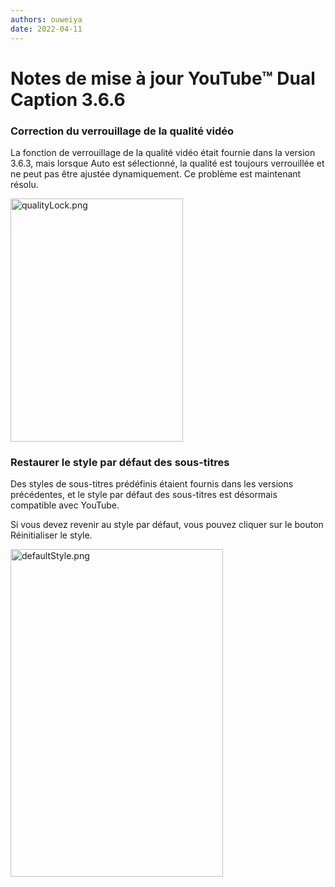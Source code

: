 ```yaml
---
authors: ouweiya
date: 2022-04-11
---
```





# Notes de mise à jour YouTube™ Dual Caption 3.6.6

 ### Correction du verrouillage de la qualité vidéo

 La fonction de verrouillage de la qualité vidéo était fournie dans la version 3.6.3, mais lorsque Auto est sélectionné, la qualité est toujours verrouillée et ne peut pas être ajustée dynamiquement. Ce problème est maintenant résolu.

<img src={qualityLock} alt="qualityLock.png" width="276" height="389" />

### Restaurer le style par défaut des sous-titres

Des styles de sous-titres prédéfinis étaient fournis dans les versions précédentes, et le style par défaut des sous-titres est désormais compatible avec YouTube.

Si vous devez revenir au style par défaut, vous pouvez cliquer sur le bouton Réinitialiser le style.

<img src={defaultStyle} alt="defaultStyle.png" width="340" height="524" />

<WebStore />